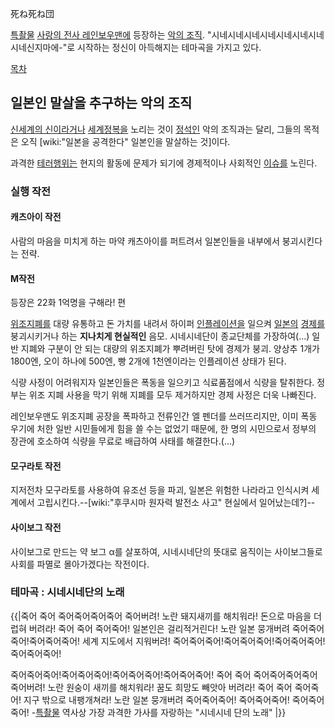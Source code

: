 死ね死ね団

[[특촬물]] [[사랑의 전사 레인보우맨]]에 등장하는 [[악의 조직]]. "시네시네시네시네시네시네시네시네신지마에-"로 시작하는 정신이 아득해지는 테마곡을 가지고 있다.

[[목차]]
== 일본인 말살을 추구하는 악의 조직 ==
[[신세계의 신]]이라거나 [[세계정복]]을 노리는 것이 [[정석]]인 악의 조직과는 달리, 그들의 목적은 오직 [wiki:"일본을 공격한다" 일본인을 말살하는 것]이다.

과격한 [[테러]]행위는 현지의 활동에 문제가 되기에 경제적이나 사회적인 [[이슈]]를 노린다. 

=== 실행 작전 ===
==== 캐츠아이 작전 ====
사람의 마음을 미치게 하는 마약 캐츠아이를 퍼트려서 일본인들을 내부에서 붕괴시킨다는 전략.

==== M작전 ====
등장은 22화 1억명을 구해라! 편

[[위조지폐]]를 대량 유통하고 돈 가치를 내려서 하이퍼 [[인플레이션]]을 일으켜 [[일본]]의 [[경제]]를 붕괴시키거나 하는 '''지나치게 현실적인''' 음모. 시네시네단이 종교단체를 가장하여(…) 일반 지폐와 구분이 안 되는 대량의 위조지폐가 뿌려버린 탓에 경제가 붕괴. 양상추 1개가 1800엔, 오이 하나에 500엔, 빵 2개에 1천엔이라는 인플레이션 상태가 된다.

식량 사정이 어려워지자 일본인들은 폭동을 일으키고 식료품점에서 식량을 탈취한다. 정부는 위조 지폐 사용을 막기 위해 지폐를 모두 제거하지만 경제 사정은 더욱 나빠진다.

레인보우맨도 위조지폐 공장을 폭파하고 전류인간 엘 펜더를 쓰러뜨리지만, 이미 폭동 우기에 처한 일반 시민들에게 힘을 쓸 수는 없었기 때문에, 한 명의 시민으로서 정부의 장관에 호소하여 식량을 무료로 배급하여 사태를 해결한다.(…)

==== 모구라토 작전 ====
지저전차 모구라토를 사용하여 유조선 등을 파괴, 일본은 위험한 나라라고 인식시켜 세계에서 고립시킨다.--[wiki:"후쿠시마 원자력 발전소 사고" 현실에서 일어났는데?]--

==== 사이보그 작전 ====
사이보그로 만드는 약 보그 α를 살포하여, 시네시네단의 뜻대로 움직이는 사이보그들로 사회를 파멸로 몰아가겠다는 작전이다.

=== 테마곡 : 시네시네단의 노래 ===
{{{#!HTML
<CENTER>
<object width="500" height="390"><param name="movie" value="http://www.youtube.com/v/suLYNVtzvOQ&hl=ko_KR&feature=player_embedded&version=3"></param><param name="allowFullScreen" value="true"></param><param name="allowScriptAccess" value="always"></param><embed src="http://www.youtube.com/v/suLYNVtzvOQ&hl=ko_KR&feature=player_embedded&version=3" type="application/x-shockwave-flash" allowfullscreen="true" allowScriptAccess="always" width="500" height="390"></embed></object>
</CENTER>
}}}

{{|죽어 죽어 죽어죽어죽어죽어 죽어버려!
노란 돼지새끼를 해치워라!
돈으로 마음을 더럽혀 버려라!
죽어 죽어 죽어죽어!
일본인은 걸리적거린다!
노란 일본 뭉개버려 죽어죽어죽어!죽어죽어죽어!
세계 지도에서 지워버려!
죽어죽어죽어!죽어죽어죽어!죽어죽어죽어!죽어죽어죽어!

죽어죽어죽어!죽어죽어죽어!죽어죽어죽어!죽어죽어죽어!
죽어 죽어 죽어죽어죽어죽어 죽어버려!
노란 원숭이 새끼를 해치워라!
꿈도 희망도 빼앗아 버려라!
죽어 죽어 죽어죽어!
지구 밖으로 내팽개쳐라!
노란 일본 뭉개버려 죽어죽어죽어! 죽어죽어죽어!
죽어죽어죽어!
-[[특촬물]] 역사상 가장 과격한 가사를 자랑하는 "시네시네 단의 노래"
|}}
